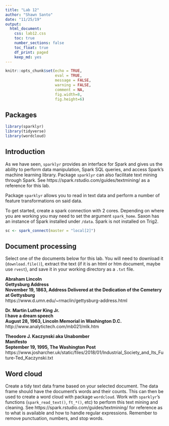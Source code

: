 ```yaml
---
title: "Lab 12"
author: "Shawn Santo"
date: "11/25/19"
output: 
  html_document:
    css: lab12.css
    toc: true
    number_sections: false
    toc_float: true
    df_print: paged
    keep_md: yes
---
```


```r
knitr::opts_chunk$set(echo = TRUE,
                      eval = TRUE,
                      message = FALSE, 
                      warning = FALSE,
                      comment = NA,
                      fig.width=8, 
                      fig.height=6)
```

## Packages

```r
library(sparklyr)
library(tidyverse)
library(wordcloud)
```

## Introduction

As we have seen, `sparklyr` provides an interface for Spark and gives us
the ability to perform data manipulation, Spark SQL queries, and access Spark's
machine learning library. Package `sparklyr` can also facilitate text mining
through Spark. See https://spark.rstudio.com/guides/textmining/ as a reference
for this lab.

Package `sparklyr` allows you to read in text data and perform a number of
feature transformations on said data.

To get started, create a spark connection with 2 cores. Depending on where you
are working you may need to set the argument `spark_home`. Saxon has an
instance of Spark installed under `/data`. Spark is not installed on Trig2.

```r
sc <- spark_connect(master = "local[2]")
```

## Document processing

Select one of the documents below for this lab. You will need to 
download it (`download.file()`),
extract the text (if it is an html or htm document, maybe use `rvest`), 
and save it in your working directory as a `.txt` file.

<b>
Abraham Lincoln <br/>
Gettysburg Address <br/>
November 19, 1863, Address Delivered at the Dedication of the Cemetery at Gettysburg<br/>
</b>
https://www.d.umn.edu/~rmaclin/gettysburg-address.html

<b>
Dr. Martin Luther King Jr.<br/>
I have a dream speech<br/>
August 28, 1963, Lincoln Memorial in Washington D.C.<br/>
</b>
http://www.analytictech.com/mb021/mlk.htm

<b>
Theodore J. Kaczynski aka Unabomber<br/>
Manifesto<br/>
September 19, 1995, The Washington Post<br/>
</b>
https://www.josharcher.uk/static/files/2018/01/Industrial_Society_and_Its_Future-Ted_Kaczynski.txt

## Word cloud

Create a tidy text data frame based on your selected document. The data
frame should have the document's words and their counts. 
This can then be used to create a word cloud with package `wordcloud`. 
Work with `sparklyr`'s functions (`spark_read_text()`, `ft_*()`, etc)
to perform this text mining and cleaning. 
See https://spark.rstudio.com/guides/textmining/ for
reference as to what is available and how to handle regular expressions.
Remember to remove punctuation, numbers, and stop words.

